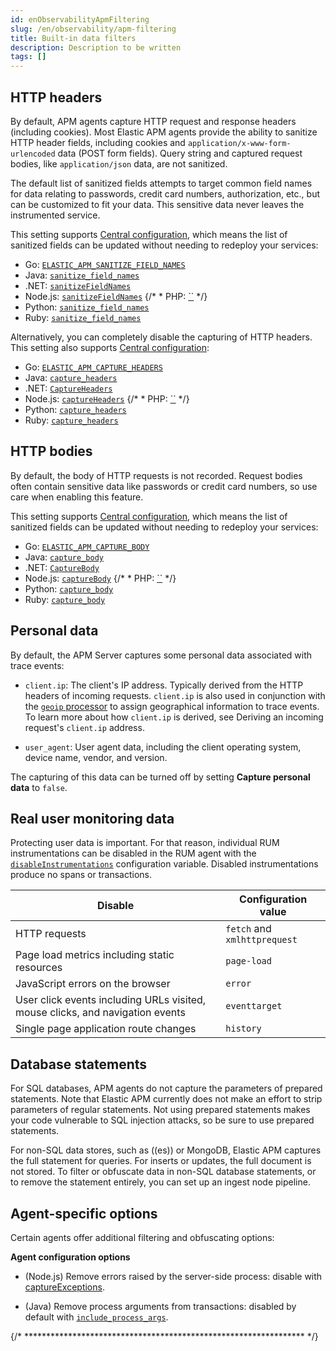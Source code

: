 ```yaml
---
id: enObservabilityApmFiltering
slug: /en/observability/apm-filtering
title: Built-in data filters
description: Description to be written
tags: []
---
```



<div id="apm-filtering"></div>

<DataFilters />

<div id="apm-filters-http-header"></div>

## HTTP headers

By default, APM agents capture HTTP request and response headers (including cookies).
Most Elastic APM agents provide the ability to sanitize HTTP header fields,
including cookies and `application/x-www-form-urlencoded` data (POST form fields).
Query string and captured request bodies, like `application/json` data, are not sanitized.

The default list of sanitized fields attempts to target common field names for data relating to
passwords, credit card numbers, authorization, etc., but can be customized to fit your data.
This sensitive data never leaves the instrumented service.

This setting supports [Central configuration](((kibana-ref))/agent-configuration.html),
which means the list of sanitized fields can be updated without needing to redeploy your services:

* Go: [`ELASTIC_APM_SANITIZE_FIELD_NAMES`](((apm-go-ref-v))/configuration.html#config-sanitize-field-names)
* Java: [`sanitize_field_names`](((apm-java-ref-v))/config-core.html#config-sanitize-field-names)
* .NET: [`sanitizeFieldNames`](((apm-dotnet-ref-v))/config-core.html#config-sanitize-field-names)
* Node.js: [`sanitizeFieldNames`](((apm-node-ref-v))/configuration.html#sanitize-field-names)
{/* * PHP: [``](((apm-php-ref-v))) */}
* Python: [`sanitize_field_names`](((apm-py-ref-v))/configuration.html#config-sanitize-field-names)
* Ruby: [`sanitize_field_names`](((apm-ruby-ref-v))/configuration.html#config-sanitize-field-names)

Alternatively, you can completely disable the capturing of HTTP headers.
This setting also supports [Central configuration](((kibana-ref))/agent-configuration.html):

* Go: [`ELASTIC_APM_CAPTURE_HEADERS`](((apm-go-ref-v))/configuration.html#config-capture-headers)
* Java: [`capture_headers`](((apm-java-ref-v))/config-core.html#config-capture-headers)
* .NET: [`CaptureHeaders`](((apm-dotnet-ref-v))/config-http.html#config-capture-headers)
* Node.js: [`captureHeaders`](((apm-node-ref-v))/configuration.html#capture-headers)
{/* * PHP: [``](((apm-php-ref-v))) */}
* Python: [`capture_headers`](((apm-py-ref-v))/configuration.html#config-capture-headers)
* Ruby: [`capture_headers`](((apm-ruby-ref-v))/configuration.html#config-capture-headers)

<div id="apm-filters-http-body"></div>

## HTTP bodies

By default, the body of HTTP requests is not recorded.
Request bodies often contain sensitive data like passwords or credit card numbers,
so use care when enabling this feature.

This setting supports [Central configuration](((kibana-ref))/agent-configuration.html),
which means the list of sanitized fields can be updated without needing to redeploy your services:

* Go: [`ELASTIC_APM_CAPTURE_BODY`](((apm-go-ref-v))/configuration.html#config-capture-body)
* Java: [`capture_body`](((apm-java-ref-v))/config-core.html#config-capture-body)
* .NET: [`CaptureBody`](((apm-dotnet-ref-v))/config-http.html#config-capture-body)
* Node.js: [`captureBody`](((apm-node-ref-v))/configuration.html#capture-body)
{/* * PHP: [``](((apm-php-ref-v))) */}
* Python: [`capture_body`](((apm-py-ref-v))/configuration.html#config-capture-body)
* Ruby: [`capture_body`](((apm-ruby-ref-v))/configuration.html#config-capture-body)

<div id="apm-filters-personal-data"></div>

## Personal data

By default, the APM Server captures some personal data associated with trace events:

* `client.ip`: The client's IP address. Typically derived from the HTTP headers of incoming requests.
    `client.ip` is also used in conjunction with the [`geoip` processor](((ref))/geoip-processor.html) to assign
    geographical information to trace events. To learn more about how `client.ip` is derived,
    see <DocLink id="enObservabilityApmAnonymousAuth" section="deriving-an-incoming-requests-clientip-address">Deriving an incoming request's `client.ip` address</DocLink>.

* `user_agent`: User agent data, including the client operating system, device name, vendor, and version.

The capturing of this data can be turned off by setting
**Capture personal data** to `false`.

<div id="apm-filters-real-user-data"></div>

## Real user monitoring data

Protecting user data is important.
For that reason, individual RUM instrumentations can be disabled in the RUM agent with the
[`disableInstrumentations`](((apm-rum-ref-v))/configuration.html#disable-instrumentations) configuration variable.
Disabled instrumentations produce no spans or transactions.

| Disable | Configuration value |
|---|---|
| HTTP requests | `fetch` and `xmlhttprequest` |
| Page load metrics including static resources | `page-load` |
| JavaScript errors on the browser | `error` |
| User click events including URLs visited, mouse clicks, and navigation events | `eventtarget` |
| Single page application route changes | `history` |

<div id="apm-filters-database-statements"></div>

## Database statements

For SQL databases, APM agents do not capture the parameters of prepared statements.
Note that Elastic APM currently does not make an effort to strip parameters of regular statements.
Not using prepared statements makes your code vulnerable to SQL injection attacks,
so be sure to use prepared statements.

For non-SQL data stores, such as ((es)) or MongoDB,
Elastic APM captures the full statement for queries.
For inserts or updates, the full document is not stored.
To filter or obfuscate data in non-SQL database statements,
or to remove the statement entirely,
you can set up an ingest node pipeline.

<div id="apm-filters-agent-specific"></div>

## Agent-specific options

Certain agents offer additional filtering and obfuscating options:

**Agent configuration options**

* (Node.js) Remove errors raised by the server-side process:
    disable with [captureExceptions](((apm-node-ref-v))/configuration.html#capture-exceptions).

* (Java) Remove process arguments from transactions:
    disabled by default with [`include_process_args`](((apm-java-ref-v))/config-reporter.html#config-include-process-args).

{/* **************************************************************** */}

